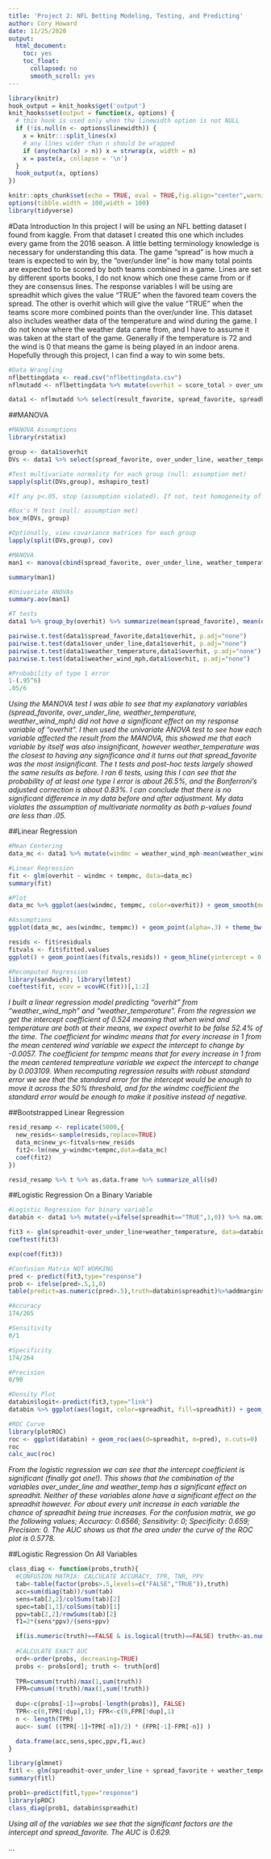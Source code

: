 ```yaml
---
title: 'Project 2: NFL Betting Modeling, Testing, and Predicting'
author: Cory Howard
date: 11/25/2020
output:
  html_document:
    toc: yes
    toc_float:
      collapsed: no
      smooth_scroll: yes
---
```


```r
library(knitr)
hook_output = knit_hooks$get('output')
knit_hooks$set(output = function(x, options) {
  # this hook is used only when the linewidth option is not NULL
  if (!is.null(n <- options$linewidth)) {
    x = knitr:::split_lines(x)
    # any lines wider than n should be wrapped
    if (any(nchar(x) > n)) x = strwrap(x, width = n)
    x = paste(x, collapse = '\n')
  }
  hook_output(x, options)
})

knitr::opts_chunk$set(echo = TRUE, eval = TRUE,fig.align="center",warning=FALSE,message=FALSE,fig.width=8, fig.height=5, linewidth=60)
options(tibble.width = 100,width = 100)
library(tidyverse)
```

#Data Introduction
In this project I will be using an NFL betting dataset I found from kaggle. From that dataset I created this one which includes every game from the 2016 season. A little betting terminology knowledge is necessary for understanding this data. The game "spread" is how much a team is expected to win by, the "over/under line" is how many total points are expected to be scored by both teams combined in a game. Lines are set by different sports books, I do not know which one these came from or if they are consensus lines. The response variables I will be using are spreadhit which gives the value "TRUE" when the favored team covers the spread. The other is overhit which will give the value "TRUE" when the teams score more combined points than the over/under line. This dataset also includes weather data of the temperature and wind during the game. I do not know where the weather data came from, and I have to assume it was taken at the start of the game. Generally if the temperature is 72 and the wind is 0 that means the game is being played in an indoor arena. Hopefully through this project, I can find a way to win some bets.

```R
#Data Wrangling
nflbettingdata <- read.csv("nflbettingdata.csv")
nflmutadd <- nflbettingdata %>% mutate(overhit = score_total > over_under_line) %>% mutate(spreadhit = result_favorite > 0) %>% mutate(spread_favorite = spread_favorite * -1)

data1 <- nflmutadd %>% select(result_favorite, spread_favorite, spreadhit, over_under_line, score_total, overhit, weather_temperature, weather_wind_mph)
```

##MANOVA

```R
#MANOVA Assumptions
library(rstatix)

group <- data1$overhit
DVs <- data1 %>% select(spread_favorite, over_under_line, weather_temperature, weather_wind_mph)

#Test multivariate normality for each group (null: assumption met)
sapply(split(DVs,group), mshapiro_test)

#If any p<.05, stop (assumption violated). If not, test homogeneity of covariance matrices

#Box's M test (null: assumption met)
box_m(DVs, group)

#Optionally, view covariance matrices for each group
lapply(split(DVs,group), cov)
```

```R
#MANOVA
man1 <- manova(cbind(spread_favorite, over_under_line, weather_temperature, weather_wind_mph)~overhit, data=data1)

summary(man1)

#Univariate ANOVAs
summary.aov(man1)

#T tests
data1 %>% group_by(overhit) %>% summarize(mean(spread_favorite), mean(over_under_line), mean(weather_temperature), mean(weather_wind_mph))

pairwise.t.test(data1$spread_favorite,data1$overhit, p.adj="none")
pairwise.t.test(data1$over_under_line,data1$overhit, p.adj="none")
pairwise.t.test(data1$weather_temperature,data1$overhit, p.adj="none")
pairwise.t.test(data1$weather_wind_mph,data1$overhit, p.adj="none")

#Probability of type 1 error
1-(.95^6)
.05/6
```

*Using the MANOVA test I was able to see that my explanatory variables (spread_favorite, over_under_line, weather_temperature, weather_wind_mph) did not have a significant effect on my response variable of "overhit". I then used the univariate ANOVA test to see how each variable affected the result from the MANOVA, this showed me that each variable by itself was also insignificant, however weather_temperature was the closest to having any significance and it turns out that spread_favorite was the most insignificant. The t tests and post-hoc tests largely showed the same results as before. I ran 6 tests, using this I can see that the probability of at least one type I error is about 26.5%, and the Bonferroni's adjusted correction is about 0.83%. I can conclude that there is no significant difference in my data before and after adjustment. My data violates the assumption of multivariate normality as both p-values found are less than .05.*

##Linear Regression

```R
#Mean Centering
data_mc <- data1 %>% mutate(windmc = weather_wind_mph-mean(weather_wind_mph, na.rm=T)) %>% mutate(tempmc = weather_temperature-mean(weather_temperature, na.rm=T))

#Linear Regression
fit <- glm(overhit ~ windmc + tempmc, data=data_mc)
summary(fit)

#Plot
data_mc %>% ggplot(aes(windmc, tempmc, color=overhit)) + geom_smooth(method="lm")

#Assumptions
ggplot(data_mc, aes(windmc, tempmc)) + geom_point(alpha=.3) + theme_bw()

resids <- fit$residuals
fitvals <- fit$fitted.values
ggplot() + geom_point(aes(fitvals,resids)) + geom_hline(yintercept = 0, color='red')

#Recomputed Regression
library(sandwich); library(lmtest)
coeftest(fit, vcov = vcovHC(fit))[,1:2]
```

*I built a linear regression model predicting "overhit" from "weather_wind_mph" and "weather_temperature". From the regression we get the intercept coefficient of 0.524 meaning that when wind and temperature are both at their means, we expect overhit to be false 52.4% of the time. The coefficient for windmc means that for every increase in 1 from the mean centered wind variable we expect the intercept to change by -0.0057. The coefficient for tempmc means that for every increase in 1 from the mean centered tempreature variable we expect the intercept to change by 0.003109. *
*When recomputing regression results with robust standard error we see that the standard error for the intercept would be enough to move it across the 50% threshold, and for the windmc coefficient the standard error would be enough to make it positive instead of negative.*

##Bootstrapped Linear Regression

```R
resid_resamp <- replicate(5000,{
  new_resids<-sample(resids,replace=TRUE)
  data_mc$new_y<-fitvals+new_resids
  fit2<-lm(new_y~windmc+tempmc,data=data_mc)
  coef(fit2)
})

resid_resamp %>% t %>% as.data.frame %>% summarize_all(sd)
```

##Logistic Regression On a Binary Variable

```R
#Logistic Regression for binary variable
databin <- data1 %>% mutate(y=ifelse(spreadhit=="TRUE",1,0)) %>% na.omit

fit3 <- glm(spreadhit~over_under_line+weather_temperature, data=databin, family='binomial'(link="logit"))
coeftest(fit3)

exp(coef(fit3))

#Confusion Matrix NOT WORKING
pred <- predict(fit3,type="response")
prob <- ifelse(pred>.5,1,0)
table(predict=as.numeric(pred>.5),truth=databin$spreadhit)%>%addmargins

#Accuracy
174/265

#Sensitivity
0/1

#Specificity
174/264

#Precision
0/90

#Density Plot
databin$logit<-predict(fit3,type="link")
databin %>% ggplot(aes(logit, color=spreadhit, fill=spreadhit)) + geom_density(alpha=.3, color="red", fill="dodgerblue")

#ROC Curve
library(plotROC)
roc <- ggplot(databin) + geom_roc(aes(d=spreadhit, m=pred), n.cuts=0)
roc
calc_auc(roc)
```
*From the logistic regression we can see that the intercept coefficient is significant (finally got one!). This shows that the combination of the variables over_under_line and weather_temp has a significant effect on spreadhit. Neither of these variables alone have a significant effect on the spreadhit however. For about every unit increase in each variable the chance of spreadhit being true increases. For the confusion matrix, we go the following values; Accuracy: 0.6566; Sensitivity: 0; Specificity: 0.659; Precision: 0. The AUC shows us that the area under the curve of the ROC plot is 0.5778.*

##Logistic Regression On All Variables

```R
class_diag <- function(probs,truth){
  #CONFUSION MATRIX: CALCULATE ACCURACY, TPR, TNR, PPV
  tab<-table(factor(probs>.5,levels=c("FALSE","TRUE")),truth)
  acc=sum(diag(tab))/sum(tab)
  sens=tab[2,2]/colSums(tab)[2]
  spec=tab[1,1]/colSums(tab)[1]
  ppv=tab[2,2]/rowSums(tab)[2]
  f1=2*(sens*ppv)/(sens+ppv)

  if(is.numeric(truth)==FALSE & is.logical(truth)==FALSE) truth<-as.numeric(truth)-1
  
  #CALCULATE EXACT AUC
  ord<-order(probs, decreasing=TRUE)
  probs <- probs[ord]; truth <- truth[ord]
  
  TPR=cumsum(truth)/max(1,sum(truth)) 
  FPR=cumsum(!truth)/max(1,sum(!truth))
  
  dup<-c(probs[-1]>=probs[-length(probs)], FALSE)
  TPR<-c(0,TPR[!dup],1); FPR<-c(0,FPR[!dup],1)
  n <- length(TPR)
  auc<- sum( ((TPR[-1]+TPR[-n])/2) * (FPR[-1]-FPR[-n]) )

  data.frame(acc,sens,spec,ppv,f1,auc)
}

library(glmnet)
fitl <- glm(spreadhit~over_under_line + spread_favorite + weather_temperature + weather_wind_mph, data=data1)
summary(fitl)

prob1<-predict(fitl,type="response")
library(pROC)
class_diag(prob1, databin$spreadhit)
```
*Using all of the variables we see that the significant factors are the intercept and spread_favorite. The AUC is 0.629.*

...






